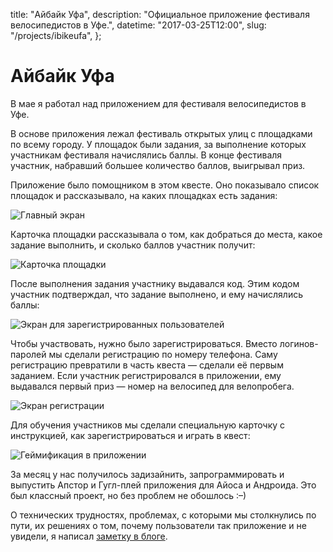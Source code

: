 
  title: "Айбайк Уфа",
  description: "Официальное приложение фестиваля велосипедистов в Уфе.",
  datetime: "2017-03-25T12:00",
  slug: "/projects/ibikeufa",
};


# Айбайк Уфа

В мае я работал над приложением для фестиваля велосипедистов в Уфе.

В основе приложения лежал фестиваль открытых улиц с площадками по всему городу. У площадок были задания, за выполнение которых участникам фестиваля начислялись баллы. В конце фестиваля участник, набравший большее количество баллов, выигрывал приз.

Приложение было помощником в этом квесте. Оно показывало список площадок и рассказывало, на каких площадках есть задания:

![Главный экран](/img/projects/ibikeufa/list.jpg?limited)

Карточка площадки рассказывала о том, как добраться до места, какое задание выполнить, и сколько баллов участник получит:

![Карточка площадки](/img/projects/ibikeufa/place.jpg?limited)

После выполнения задания участнику выдавался код. Этим кодом участник подтверждал, что задание выполнено, и ему начислялись баллы:

![Экран для зарегистрированных пользователей](/img/projects/ibikeufa/after-code.jpg?limited)

Чтобы участвовать, нужно было зарегистрироваться. Вместо логинов-паролей мы сделали регистрацию по номеру телефона. Саму регистрацию превратили в часть квеста — сделали её первым заданием. Если участник регистрировался в приложении, ему выдавался первый приз — номер на велосипед для велопробега.

![Экран регистрации](/img/projects/ibikeufa/register.jpg?limited)

Для обучения участников мы сделали специальную карточку с инструкцией, как зарегистрироваться и играть в квест:

![Геймификация в приложении](/img/projects/ibikeufa/manual.jpg?limited)

За месяц у нас получилось задизайнить, запрограммировать и выпустить Апстор и Гугл-плей приложения для Айоса и Андроида. Это был классный проект, но без проблем не обошлось <nobr>:–)</nobr>

О технических трудностях, проблемах, с которыми мы столкнулись по пути, их решениях о том, почему пользователи так приложение и не увидели, я написал [заметку в блоге](/blog/ibikeufa).
